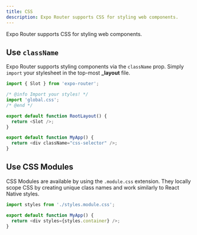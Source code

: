 ```yaml
---
title: CSS
description: Expo Router supports CSS for styling web components.
---
```


Expo Router supports CSS for styling web components.

## Use `className`

Expo Router supports styling components via the `className` prop. Simply `import` your stylesheet in the top-most **\_layout** file.

```js app/_layout.js
import { Slot } from 'expo-router';

/* @info Import your styles! */
import 'global.css';
/* @end */

export default function RootLayout() {
  return <Slot />;
}
```

```js app/index.js
export default function MyApp() {
  return <div className="css-selector" />;
}
```

## Use CSS Modules

CSS Modules are available by using the `.module.css` extension. They locally scope CSS by creating unique class names and work similarly to React Native styles.

```js app/index.js
import styles from './styles.module.css';

export default function MyApp() {
  return <div styles={styles.container} />;
}
```
